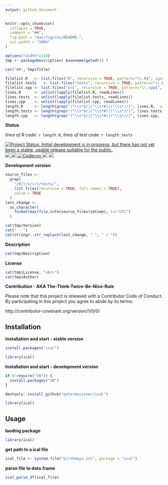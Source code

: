 ---
output: github_document
---

<!-- README.md is generated from README.Rmd. Please edit that file -->

```{r setup, include = FALSE}
knitr::opts_chunk$set(
  collapse = TRUE,
  comment = "##",
  fig.path = "man/figures/README-",
  out.width = "100%"
)
```


```{r, include=FALSE}
options("width"=110)
tmp <- packageDescription( basename(getwd()) )
```


```{r, results='asis', echo=FALSE}
cat("##", tmp$Title)
```



```{r, include=FALSE}
filelist.R   <- list.files("R", recursive = TRUE, pattern="\\.R$", ignore.case = TRUE, full.names = TRUE)
filelist.tests   <- list.files("tests", recursive = TRUE, pattern="\\.R$", ignore.case = TRUE, full.names = TRUE)
filelist.cpp <- list.files("src", recursive = TRUE, pattern="\\.cpp$", ignore.case = TRUE, full.names = TRUE)
lines.R      <- unlist(lapply(filelist.R, readLines))
lines.tests  <- unlist(lapply(filelist.tests, readLines))
lines.cpp    <- unlist(lapply(filelist.cpp, readLines))
length.R     <- length(grep("(^\\s*$)|(^\\s*#)|(^\\s*//)", lines.R,  value = TRUE, invert = TRUE))
length.tests <- length(grep("(^\\s*$)|(^\\s*#)|(^\\s*//)", lines.tests,  value = TRUE, invert = TRUE))
length.cpp   <- length(grep("(^\\s*$)|(^\\s*#)|(^\\s*//)", lines.cpp,  value = TRUE, invert = TRUE))
```



**Status**


*lines of R code:* `r length.R`, *lines of test code:* `r length.tests`

[![Project Status: Initial development is in progress, but there has not yet been a stable, usable release suitable for the public.](http://www.repostatus.org/badges/latest/active.svg)](http://www.repostatus.org/#active)
<a href="https://travis-ci.org/petermeissner/ical">
<img src="https://api.travis-ci.org/petermeissner/ical.svg?branch=master">
<a/>
<a href="https://cran.r-project.org/package=ical">
<img src="http://www.r-pkg.org/badges/version/ical">
</a>
<a href="https://codecov.io/gh/petermeissner/ical">
  <img src="https://codecov.io/gh/petermeissner/ical/branch/master/graph/badge.svg" alt="Codecov" />
</a>
<img src="http://cranlogs.r-pkg.org/badges/grand-total/ical">
<img src="http://cranlogs.r-pkg.org/badges/ical">





**Development version**

```{r, include=FALSE}
source_files <- 
  grep(
    "/R/|/src/|/tests/",
    list.files(recursive = TRUE, full.names = TRUE), 
    value = TRUE
  )
last_change <- 
  as.character(
    format(max(file.info(source_files)$mtime), tz="UTC")
  )
```


```{r, results='asis', echo=FALSE}
cat(tmp$Version)
cat(" - ")
cat(stringr::str_replace(last_change, " ", " / "))
```

**Description**

```{r, results='asis', echo=FALSE}
cat(tmp$Description)
```


**License**

```{r, results='asis', echo=FALSE}
cat(tmp$License, "<br>")
cat(tmp$Author)
```


**Contribution - AKA The-Think-Twice-Be-Nice-Rule**

Please note that this project is released with a Contributor Code of Conduct. By participating in this project you agree to abide by its terms:

http://contributor-covenant.org/version/1/0/0/


## Installation

**Installation and start - stable version**

```{r, eval=FALSE}
install.packages("ical")

library(ical)
```


**Installation and start - development version**

```{r, eval=FALSE}
if (!require("V8")) {
  install.packages("V8")
}

devtools::install_github("petermeissner/ical")

library(ical)
```


## Usage


**laoding package**
```{r}
library(ical)
```

**get path to a ical file**

```{r}
ical_file <- system.file("birthdays.ics", package = "ical")
```


**parse file to data.frame**

```{r}
ical_parse_df(ical_file)
```



